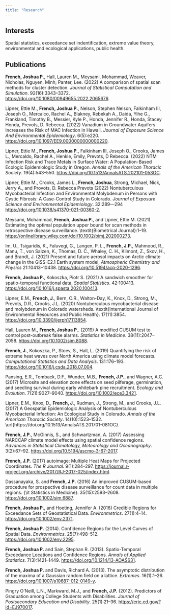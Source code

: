```yaml
---
title: "Research"
---
```


## Interests
  
Spatial statistics, exceedance set indentification, extreme value theory, environmental and ecological applications, public health.

## Publications

**French, Joshua P.**, Hall, Lauren M., Meysami, Mohammad, Weaver, Nicholas, Nguyen, Minh; Panter, Lee. (2022) A comparison of spatial scan methods for cluster detection. *Journal of Statistical Computation and Simulation*. 92(16):3343--3372. [https://doi.org/10.1080/00949655.2022.2065676](https://doi.org/10.1080/00949655.2022.2065676).

Lipner, Ettie M., **French, Joshua P.**, Nelson, Stephen Nelson, Falkinham III, Joseph O., Mercalco, Rachel A., Blakney, Rebekah A., Daida, Yihe G., Frankland, Timothy B., Messier, Kyle P., Honda, Jennifer R., Honda, Stacey Honda, Prevots, D. Rebecca. (2022) Vanadium in Groundwater Aquifers Increases the Risk of MAC Infection in Hawaii. *Journal of Exposure Science And Environmental Epidemiology*. 6(5):e220. [https://doi.org/10.1097/EE9.0000000000000220](https://doi.org/10.1097/EE9.0000000000000220).

Lipner, Ettie M., **French, Joshua P.**, Falkinham III, Joseph O., Crooks, James L., Mercaldo, Rachel A., Henkle, Emily, Prevots, D Rebecca. (2022) NTM Infection Risk and Trace Metals in Surface Water: A Population-Based Ecologic Epidemiologic Study in Oregon. *Annals of the American Thoracic Society*. 19(4):543--550. [https://doi.org/10.1513/AnnalsATS.202101-053OC](https://doi.org/10.1513/AnnalsATS.202101-053OC).

Lipner, Ettie M., Crooks, James L., **French, Joshua**, Strong, Michael, Nick, Jerry A., and Provots, D. Rebecca Prevots (2022) Nontuberculous Mycobacterial Infection and Environmental Molybdenum in Persons with Cystic Fibrosis: A Case-Control Study in Colorado. *Journal of Exposure Science and Environmental Epidemiology*. 32:289---294 [https://doi.org/10.1038/s41370-021-00360-2](https://doi.org/10.1038/s41370-021-00360-2).

Meysami, Mohammad, **French, Joshua P.**, and Lipner, Ettie M. (2021) Estimating the optimal population upper bound for scan methods in retrospective disease surveillance. \\textit{Biometrical Journal}:1--19. [https://onlinelibrary.wiley.com/doi/10.1002/bimj.202000273](https://onlinelibrary.wiley.com/doi/10.1002/bimj.202000273).

Im, U., Tsigaridis, K., Faluvegi, G., Langen, P. L., **French, J.P.**, Mahmood, R., Manu, T., von Salzen, K., Thomas, D. C., Whaley, C. H., Klimont, Z., Skov, H., and Brandt, J. (2021) Present and future aerosol impacts on Arctic climate change in the GISS-E2.1 Earth system model, *Atmospheric Chemistry and Physics* 21:10413--10438. [https://doi.org/10.5194/acp-2020-1296](https://doi.org/10.5194/acp-2020-1296).

**French, Joshua P.**, Kokoszka, Piotr S. (2021) A sandwich smoother for spatio-temporal functional data, *Spatial Statistics*. 42:100413. [https://doi.org/10.1016/j.spasta.2020.100413](https://doi.org/10.1016/j.spasta.2020.100413).

Lipner, E.M., **French, J.**, Bern, C.R., Walton-Day, K., Knox, D., Strong, M., Prevots, D.R., Crooks, J.L. (2020) Nontuberculous mycobacterial disease and molybdenum in Colorado watersheds. \\textit{International Journal of Environmental Resources and Public Health}. 17(11):3854. [https://doi.org/10.3390/ijerph17113854](https://doi.org/10.3390/ijerph17113854).

Hall, Lauren M., **French, Joshua P.**. (2019) A modified CUSUM test to control post-outbreak false alarms. *Statistics in Medicine*. 38(11):2047--2058. [https://doi.org/10.1002/sim.8088](https://doi.org/10.1002/sim.8088).

**French, J.**, Kokoszka, P., Stoev, S., Hall, L. (2019) Quantifying the risk of extreme heat waves over North America using climate model forecasts. *Computational Statistics and Data Analysis*. 131:176--193. [https://doi.org/10.1016/j.csda.2018.07.004](https://doi.org/10.1016/j.csda.2018.07.004).

Pansing, E.R., Tomback, D.F., Wunder, M.B., **French, J.P.**, and Wagner, A.C. (2017) Microsite and elevation zone effects on seed pilferage, germination, and seedling survival during early whitebark pine recruitment. *Ecology and Evolution*. 7(21):9027--9040. [https://doi.org/10.1002/ece3.3421](https://doi.org/10.1002/ece3.3421).

Lipner, E.M., Knox, D., **French, J.**, Rudman, J., Strong, M., and Crooks, J.L. (2017) A Geospatial Epidemiologic Analysis of Nontuberculous Mycobacterial Infection: An Ecological Study in Colorado. *Annals of the American Thoracic Society*. 14(10):1523--1532. \\url{https://doi.org/10.1513/AnnalsATS.201701-081OC}.

**French, J.P.**, McGinnis, S., and Schwartzman, A. (2017) Assessing NARCCAP climate model effects using spatial confidence regions. *Advances in Statistical Climatology, Meteorology and Oceanography*. 3(2):67--92. [https://doi.org/10.5194/ascmo-3-67-2017](https://doi.org/10.5194/ascmo-3-67-2017).

**French, J.P.** (2017) autoimage: Multiple Heat Maps for Projected Coordinates. *The R Journal*. 9(1):284--297. [https://journal.r-project.org/archive/2017/RJ-2017-025/index.html](https://journal.r-project.org/archive/2017/RJ-2017-025/index.html).

Dassanayaka, S. and **French, J.P.** (2016) An improved CUSUM-based procedure for prospective disease surveillance for count data in multiple regions. {\\it Statistics in Medicine}. 35(15):2593--2608. [https://doi.org/10.1002/sim.6887](https://doi.org/10.1002/sim.6887).

**French, Joshua P.**, and Hoeting, Jennifer A. (2016) Credible Regions for Exceedance Sets of Geostatistical Data. *Environmetrics*. 27(1):4--14. [https://doi.org/10.1002/env.2371](https://doi.org/10.1002/env.2371).

**French, Joshua P.** (2014). Confidence Regions for the Level Curves of Spatial Data. *Environmetrics*. 25(7):498--512. [https://doi.org/10.1002/env.2295](https://doi.org/10.1002/env.2295).

**French, Joshua P.** and Sain, Stephan R. (2013). Spatio-Temporal Exceedance Locations and Confidence Regions. *Annals of Applied Statistics*. 7(3):1421--1449. [https://doi.org/10.1214/13-AOAS631](https://doi.org/10.1214/13-AOAS631).

**French, Joshua P.** and Davis, Richard A. (2013). The asymptotic distribution of the maxima of a Gaussian random field on a lattice. *Extremes*. 16(1):1--26. [https://doi.org/10.1007/s10687-012-0149-y](https://doi.org/10.1007/s10687-012-0149-y).

Pingry O'Neill, L.N., Markward, M.J., and **French, J.P.** (2012). Predictors of Graduation among College Students with Disabilities. *Journal of Postsecondary Education and Disability*. 25(1):21--36. [https://eric.ed.gov/?id=EJ970017](https://eric.ed.gov/?id=EJ970017).
